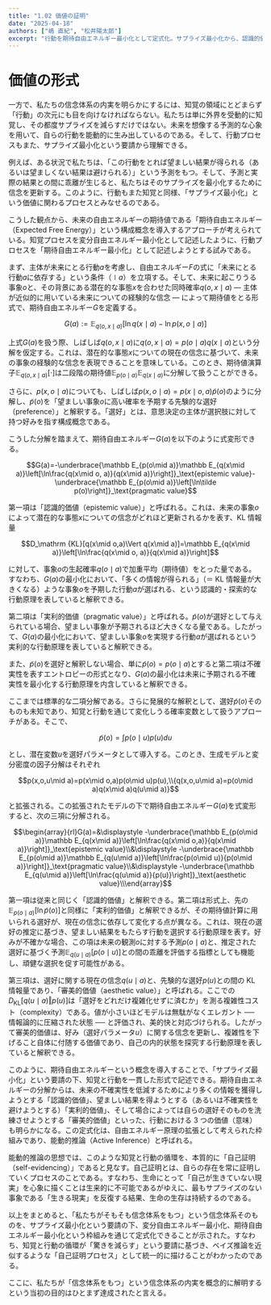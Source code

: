 ```yaml
---
title: "1.02 価値の証明"
date: "2025-04-18"
authors: ["嶋 直紀", "松井陽太郎"]
excerpt: "行動を期待自由エネルギー最小化として定式化。サプライズ最小化から、認識的価値・実利的価値・審美的価値を導く能動的推論の枠組みを探る。"
---
```


# 価値の形式

一方で、私たちの信念体系の内実を明らかにするには、知覚の領域にとどまらず「行動」の次元にも目を向けなければならない。私たちは単に外界を受動的に知覚し、その都度サプライズを減らすだけではない。未来を想像する予測的な心象を用いて、自らの行動を能動的に生み出しているのである。そして、行動プロセスもまた、サプライズ最小化という要請から理解できる。

例えば、ある状況で私たちは、「この行動をとれば望ましい結果が得られる（あるいは望ましくない結果は避けられる）」という予測をもつ。そして、予測と実際の結果との間に乖離が生じると、私たちはそのサプライズを最小化するために信念を更新する。このように、行動もまた知覚と同様、「サプライズ最小化」という価値に関わるプロセスとみなせるのである。

こうした観点から、未来の自由エネルギーの期待値である「期待自由エネルギー（Expected Free Energy）」という構成概念を導入するアプローチが考えられている。知覚プロセスを変分自由エネルギー最小化として記述したように、行動プロセスを「期待自由エネルギー最小化」として記述しようとする試みである。

まず、主体が未来にとる行動$a$を考慮し、自由エネルギー$F$の式に「未来にとる行動$a$に依存する」という条件（${\mid a}$）を立項する。そして、未来に起こりうる事象$o$と、その背景にある潜在的な事態$x$を合わせた同時確率$q(o,x\mid a)$ — 主体が近似的に用いている未来についての経験的な信念 — によって期待値をとる形式で、期待自由エネルギー$G$を定義する。

$$G(a):=\mathbb E_{q(o,x\mid a)}\left[\ln q(x\mid a)-\ln p(x,o\mid a)\right]$$

上式$G(a)$を扱う際、しばしば$q(o,x\mid a)$に$q(o,x\mid a)=p(o\mid a)q(x\mid a)$という分解を仮定する。これは、潜在的な事態$x$についての現在の信念に基づいて、未来の事象の経験的な信念を表現できることを意味している。このとき、期待値演算子$\mathbb E_{q(o,x\mid a)}[\cdot]$は二段階の期待値$\mathbb E_{p(o\mid a)}\mathbb E_{q(x\mid a)}$に分解して扱うことができる。

さらに、$p(x,o\mid a)$についても、しばしば$p(x,o\mid a)=p(x\mid o,a)\tilde p(o)$のように分解し、$\tilde p(o)$を「望ましい事象$o$に高い確率を予期する先験的な選好（preference）」と解釈する。「選好」とは、意思決定の主体が選択肢に対して持つ好みを指す構成概念である。

こうした分解を踏まえて、期待自由エネルギー$G(a)$を以下のように式変形できる。

$$G(a)=-\underbrace{\mathbb E_{p(o\mid a)}\mathbb E_{q(x\mid a)}\left[\ln\frac{q(x\mid o, a)}{q(x\mid a)}\right]}_\text{epistemic value}-\underbrace{\mathbb E_{p(o\mid a)}\left[\ln\tilde p(o)\right]}_\text{pragmatic value}$$

第一項は「認識的価値（epistemic value）」と呼ばれる。これは、未来の事象$o$によって潜在的な事態$x$についての信念がどれほど更新されるかを表す、KL 情報量

$$D_\mathrm {KL}[q(x\mid o,a)\Vert q(x\mid a)]=\mathbb E_{q(x\mid a)}\left[\ln\frac{q(x\mid o, a)}{q(x\mid a)}\right]$$

に対して、事象$o$の生起確率$q(o\mid a)$で加重平均（期待値）をとった量である。すなわち、$G(a)$の最小化において、「多くの情報が得られる」（＝ KL 情報量が大きくなる）ような事象$o$を予期した行動$a$が選ばれる、という認識的・探索的な行動原理を表していると解釈できる。

第二項は「実利的価値（pragmatic value）」と呼ばれる。$\tilde p(o)$が選好として与えられている場合、望ましい事象が予期されるほど大きくなる量である。したがって、$G(a)$の最小化において、望ましい事象$o$を実現する行動$a$が選ばれるという実利的な行動原理を表していると解釈できる。

また、$\tilde p(o)$を選好と解釈しない場合、単に$\tilde p(o)=p(o\mid a)$とすると第二項は不確実性を表すエントロピーの形式となり、$G(a)$の最小化は未来に予期される不確実性を最小化する行動原理を内含していると解釈できる。

ここまでは標準的な二項分解である。さらに発展的な解釈として、選好$\tilde p(o)$そのものも未知であり、知覚と行動を通じて変化しうる確率変数として扱うアプローチがある。そこで、

$$\tilde p(o)=\int p(o\mid u)p(u)du$$

とし、潜在変数$u$を選好パラメータとして導入する。このとき、生成モデルと変分密度の因子分解はそれぞれ

$$p(x,o,u\mid a)=p(x\mid o,a)p(o\mid u)p(u),\\{q(x,o,u\mid a)=p(o\mid a)q(x\mid a)q(u\mid a)}$$

と拡張される。この拡張されたモデルの下で期待自由エネルギー$G(a)$を式変形すると、次の三項に分解される。

$$\begin{array}{rl}G(a)=&\displaystyle -\underbrace{\mathbb E_{p(o\mid a)}\mathbb E_{q(x\mid a)}\left[\ln\frac{q(x\mid o,a)}{q(x\mid a)}\right]}_\text{epistemic value}\\&\displaystyle -\underbrace{\mathbb E_{p(o\mid a)}\mathbb E_{q(u\mid a)}\left[\ln\frac{p(o\mid u)}{p(o\mid a)}\right]}_\text{pragmatic value}\\&\displaystyle -\underbrace{\mathbb E_{q(u\mid a)}\left[\ln\frac{q(u\mid a)}{p(u)}\right]}_\text{aesthetic value}\\\end{array}$$

第一項は従来と同じく「認識的価値」と解釈できる。第二項は形式上、先の$\mathbb E_{p(o\mid a)}[\ln \tilde p(o)]$と同様に「実利的価値」と解釈できるが、その期待値計算に用いられる選好が、現在の信念に依存して変化する点が異なる。これは、現在の選好の推定に基づき、望ましい結果をもたらす行動を選択する行動原理を表す。好みが不確かな場合、この項は未来の観測$o$に対する予測$p(o\mid a)$と、推定された選好に基づく予測$\mathbb E_{q(u\mid a)​}[p(o\mid u)]$との間の乖離を評価する指標としても機能し、頑健な選択を促す可能性がある。

第三項は、選好に関する現在の信念$q(u\mid a)$と、先験的な選好$p(u)$との間の KL 情報量であり、「審美的価値（aesthetic value）」と呼ばれる。ここでの$D_{\text{KL}}[q(u\mid a)\Vert p(u)]$は「選好をどれだけ複雑化せずに済むか」を測る複雑性コスト（complexity）である。値が小さいほどモデルは無駄がなくエレガント ── 情報論的に圧縮された状態 ── と評価され、美的快と対応づけられる。したがって審美的価値は、好み（選好パラメータ$u$）に関する信念を更新し、複雑性を下げること自体に付随する価値であり、自己の内的状態を探究する行動原理を表していると解釈できる。

このように、期待自由エネルギーという概念を導入することで、「サプライズ最小化」という要請の下、知覚と行動を一貫した形式で記述できる。期待自由エネルギーの分解からは、未来の不確実性を低減するためにより多くの情報を獲得しようとする「認識的価値」、望ましい結果を得ようとする（あるいは不確実性を避けようとする）「実利的価値」、そして場合によっては自らの選好そのものを洗練させようとする「審美的価値」といった、行動における 3 つの価値（意味）も明らかになる。この定式化は、自由エネルギー原理の拡張として考えられた枠組みであり、能動的推論（Active Inference）と呼ばれる。

能動的推論の思想では、このような知覚と行動の循環を、本質的に「自己証明（self-evidencing）」であると見なす。自己証明とは、自らの存在を常に証明していくプロセスのことである。すなわち、生命にとって「自己が生きていない現実」を心象に描くことは生来的に不可能であるがゆえに、最もサプライズのない事象である「生きる現実」を反復する結果、生命の生存は持続するのである。

以上をまとめると、「私たちがそもそも信念体系をもつ」という信念体系そのものを、サプライズ最小化という要請の下、変分自由エネルギー最小化、期待自由エネルギー最小化という枠組みを通じて定式化できることが示された。すなわち、知覚と行動の循環が「驚きを減らす」という要請に基づき、ベイズ推論を近似するような「自己証明プロセス」として統一的に描けることがわかったのである。

ここに、私たちが「信念体系をもつ」という信念体系の内実を概念的に解明するという当初の目的はひとまず達成されたと言える。
